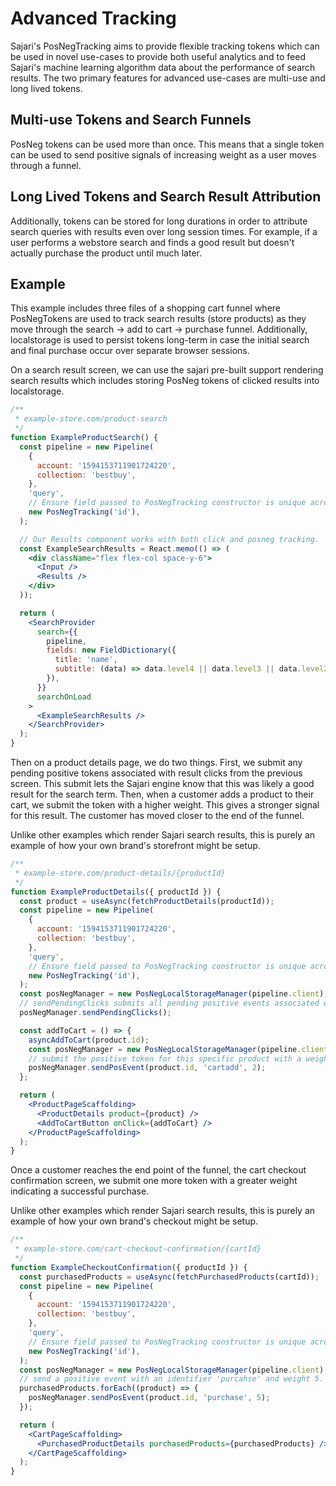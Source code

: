 
<SEO
  title="Advanced Tracking"
  description="Advanced funnel tracking provides our artificial intelligence engine with extra information about the quality of search results."
/>

# Advanced Tracking

Sajari's PosNegTracking aims to provide flexible tracking tokens which can be used in novel use-cases to provide both useful analytics and to feed Sajari's machine learning algorithm data about the performance of search results. The two primary features for advanced use-cases are multi-use and long lived tokens.

## Multi-use Tokens and Search Funnels

PosNeg tokens can be used more than once. This means that a single token can be used to send positive signals of increasing weight as a user moves through a funnel.

## Long Lived Tokens and Search Result Attribution

Additionally, tokens can be stored for long durations in order to attribute search queries with results even over long session times. For example, if a user performs a webstore search and finds a good result but doesn't actually purchase the product until much later.

## Example

This example includes three files of a shopping cart funnel where PosNegTokens are used to track search results (store products) as they move through the search -> add to cart -> purchase funnel. Additionally, localstorage is used to persist tokens long-term in case the initial search and final purchase occur over separate browser sessions.

On a search result screen, we can use the sajari pre-built support rendering search results which includes storing PosNeg tokens of clicked results into localstorage.

```jsx
/**
 * example-store.com/product-search
 */
function ExampleProductSearch() {
  const pipeline = new Pipeline(
    {
      account: '1594153711901724220',
      collection: 'bestbuy',
    },
    'query',
    // Ensure field passed to PosNegTracking constructor is unique across products.
    new PosNegTracking('id'),
  );

  // Our Results component works with both click and posneg tracking.
  const ExampleSearchResults = React.memo(() => (
    <div className="flex flex-col space-y-6">
      <Input />
      <Results />
    </div>
  ));

  return (
    <SearchProvider
      search={{
        pipeline,
        fields: new FieldDictionary({
          title: 'name',
          subtitle: (data) => data.level4 || data.level3 || data.level2 || data.level1 || data.brand,
        }),
      }}
      searchOnLoad
    >
      <ExampleSearchResults />
    </SearchProvider>
  );
}
```

Then on a product details page, we do two things.
First, we submit any pending positive tokens associated with result clicks from the previous screen. This submit lets the Sajari engine know that this was likely a good result for the search term.
Then, when a customer adds a product to their cart, we submit the token with a higher weight. This gives a stronger signal for this result. The customer has moved closer to the end of the funnel.

Unlike other examples which render Sajari search results, this is purely an example of how your own brand's storefront might be setup.

```jsx live=false
/**
 * example-store.com/product-details/{productId}
 */
function ExampleProductDetails({ productId }) {
  const product = useAsync(fetchProductDetails(productId));
  const pipeline = new Pipeline(
    {
      account: '1594153711901724220',
      collection: 'bestbuy',
    },
    'query',
    // Ensure field passed to PosNegTracking constructor is unique across products.
    new PosNegTracking('id'),
  );
  const posNegManager = new PosNegLocalStorageManager(pipeline.client);
  // sendPendingClicks submits all pending positive events associated with clicked search results.
  posNegManager.sendPendingClicks();

  const addToCart = () => {
    asyncAddToCart(product.id);
    const posNegManager = new PosNegLocalStorageManager(pipeline.client);
    // submit the positive token for this specific product with a weight of 3.
    posNegManager.sendPosEvent(product.id, 'cartadd', 2);
  };

  return (
    <ProductPageScaffolding>
      <ProductDetails product={product} />
      <AddToCartButton onClick={addToCart} />
    </ProductPageScaffolding>
  );
}
```

Once a customer reaches the end point of the funnel, the cart checkout confirmation screen, we submit one more token with a greater weight indicating a successful purchase.

Unlike other examples which render Sajari search results, this is purely an example of how your own brand's checkout might be setup.

```jsx live=false
/**
 * example-store.com/cart-checkout-confirmation/{cartId}
 */
function ExampleCheckoutConfirmation({ productId }) {
  const purchasedProducts = useAsync(fetchPurchasedProducts(cartId));
  const pipeline = new Pipeline(
    {
      account: '1594153711901724220',
      collection: 'bestbuy',
    },
    'query',
    // Ensure field passed to PosNegTracking constructor is unique across products.
    new PosNegTracking('id'),
  );
  const posNegManager = new PosNegLocalStorageManager(pipeline.client);
  // send a positive event with an identifier 'purcahse' and weight 5.
  purchasedProducts.forEach((product) => {
    posNegManager.sendPosEvent(product.id, 'purchase', 5);
  });

  return (
    <CartPageScaffolding>
      <PurchasedProductDetails purchasedProducts={purchasedProducts} />
    </CartPageScaffolding>
  );
}
```
